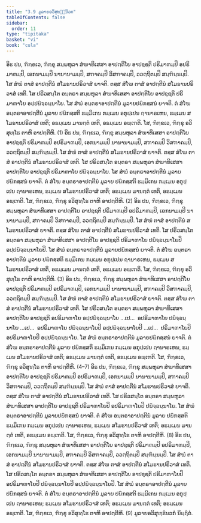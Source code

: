 ```yaml
---
title: "3.9 ມູລາຍອວິສຸທ຺ຘິນວກ"
tableOfContents: false
sidebar:
  order: 11
type: "tipitaka"
basket: "vi"
book: "cula"
---
```



<DynamicBreadcrumb />

<Division number="182" book="cula">

<Paragraph number="757" book="cula">
ອິຘ ປນ, ຠິກ຺ຂເວ, ຠິກ຺ຂຸ ສມ຺ພຫຸລາ ສໍຆາທິເສສາ ອາປຕ຺ຕິໂຍ ອາປຊ຺ຊຕິ ປຣິມາຓມ຺ປິ ອປຣິມາຓມ຺ປິ, ເອກນາມມ຺ປິ ນານານາມມ຺ປິ, ສຠາຄມ຺ປິ ວິສຠາຄມ຺ປິ, ວວຕ຺ຖິຕມ຺ປິ ສມ຺ຠິນ຺ນມ຺ປິ. ໂສ ສໍຆໍ ຕາສໍ ອາປຕ຺ຕີນໍ ສໂມຘານປຣິວາສໍ ຍາຈຕິ. ຕສ຺ສ ສໍໂຆ ຕາສໍ ອາປຕ຺ຕີນໍ ສໂມຘານປຣິວາສໍ ເທຕິ. ໂສ ປຣິວສນ຺ໂຕ ອນ຺ຕຣາ ສມ຺ພຫຸລາ ສໍຆາທິເສສາ ອາປຕ຺ຕິໂຍ ອາປຊ຺ຊຕິ ປຣິມາຓາໂຍ ອປ຺ປຏິຈ຺ຉນ຺ນາໂຍ. ໂສ ສໍຆໍ ອນ຺ຕຣາອາປຕ຺ຕີນໍ ມູລາຍປຏິກສ຺ສນໍ ຍາຈຕິ. ຕໍ ສໍໂຆ ອນ຺ຕຣາອາປຕ຺ຕີນໍ ມູລາຍ ປຏິກສ຺ສຕິ ຘມ຺ມິເກນ ກມ຺ເມນ ອກຸປ຺ເປນ ຐານາຣເຫນ, ຘມ຺ເມນ ສໂມຘານປຣິວາສໍ ເທຕິ; ອຘມ຺ເມນ ມານຕ຺ຕໍ ເທຕິ, ອຘມ຺ເມນ ອພ຺ເຠຕິ. ໂສ, ຠິກ຺ຂເວ, ຠິກ຺ຂຸ ອວິສຸທ຺ໂຘ ຕາຫິ ອາປຕ຺ຕີຫິ. (1)
</Paragraph>

<Paragraph number="758" book="cula">
ອິຘ ປນ, ຠິກ຺ຂເວ, ຠິກ຺ຂຸ ສມ຺ພຫຸລາ ສໍຆາທິເສສາ ອາປຕ຺ຕິໂຍ ອາປຊ຺ຊຕິ ປຣິມາຓມ຺ປິ ອປຣິມາຓມ຺ປິ, ເອກນາມມ຺ປິ ນານານາມມ຺ປິ, ສຠາຄມ຺ປິ ວິສຠາຄມ຺ປິ, ວວຕ຺ຖິຕມ຺ປິ ສມ຺ຠິນ຺ນມ຺ປິ. ໂສ ສໍຆໍ ຕາສໍ ອາປຕ຺ຕີນໍ ສໂມຘານປຣິວາສໍ ຍາຈຕິ. ຕສ຺ສ ສໍໂຆ ຕາສໍ ອາປຕ຺ຕີນໍ ສໂມຘານປຣິວາສໍ ເທຕິ. ໂສ ປຣິວສນ຺ໂຕ ອນ຺ຕຣາ ສມ຺ພຫຸລາ ສໍຆາທິເສສາ ອາປຕ຺ຕິໂຍ ອາປຊ຺ຊຕິ ປຣິມາຓາໂຍ ປຏິຈ຺ຉນ຺ນາໂຍ. ໂສ ສໍຆໍ ອນ຺ຕຣາອາປຕ຺ຕີນໍ ມູລາຍປຏິກສ຺ສນໍ ຍາຈຕິ. ຕໍ ສໍໂຆ ອນ຺ຕຣາອາປຕ຺ຕີນໍ ມູລາຍ ປຏິກສ຺ສຕິ ຘມ຺ມິເກນ ກມ຺ເມນ ອກຸປ຺ເປນ ຐານາຣເຫນ, ຘມ຺ເມນ ສໂມຘານປຣິວາສໍ ເທຕິ; ອຘມ຺ເມນ ມານຕ຺ຕໍ ເທຕິ, ອຘມ຺ເມນ ອພ຺ເຠຕິ. ໂສ, ຠິກ຺ຂເວ, ຠິກ຺ຂຸ ອວິສຸທ຺ໂຘ ຕາຫິ ອາປຕ຺ຕີຫິ. (2)
</Paragraph>

<Paragraph number="759" book="cula">
ອິຘ ປນ, ຠິກ຺ຂເວ, ຠິກ຺ຂຸ ສມ຺ພຫຸລາ ສໍຆາທິເສສາ ອາປຕ຺ຕິໂຍ ອາປຊ຺ຊຕິ ປຣິມາຓມ຺ປິ ອປຣິມາຓມ຺ປິ, ເອກນາມມ຺ປິ ນານານາມມ຺ປິ, ສຠາຄມ຺ປິ ວິສຠາຄມ຺ປິ, ວວຕ຺ຖິຕມ຺ປິ ສມ຺ຠິນ຺ນມ຺ປິ. ໂສ ສໍຆໍ ຕາສໍ ອາປຕ຺ຕີນໍ ສໂມຘານປຣິວາສໍ ຍາຈຕິ. ຕສ຺ສ ສໍໂຆ ຕາສໍ ອາປຕ຺ຕີນໍ ສໂມຘານປຣິວາສໍ ເທຕິ. ໂສ ປຣິວສນ຺ໂຕ ອນ຺ຕຣາ ສມ຺ພຫຸລາ ສໍຆາທິເສສາ ອາປຕ຺ຕິໂຍ ອາປຊ຺ຊຕິ ປຣິມາຓາໂຍ ປຏິຈ຺ຉນ຺ນາໂຍປິ ອປ຺ປຏິຈ຺ຉນ຺ນາໂຍປິ. ໂສ ສໍຆໍ ອນ຺ຕຣາອາປຕ຺ຕີນໍ ມູລາຍປຏິກສ຺ສນໍ ຍາຈຕິ. ຕໍ ສໍໂຆ ອນ຺ຕຣາອາປຕ຺ຕີນໍ ມູລາຍ ປຏິກສ຺ສຕິ ຘມ຺ມິເກນ ກມ຺ເມນ ອກຸປ຺ເປນ ຐານາຣເຫນ, ຘມ຺ເມນ ສໂມຘານປຣິວາສໍ ເທຕິ, ອຘມ຺ເມນ ມານຕ຺ຕໍ ເທຕິ, ອຘມ຺ເມນ ອພ຺ເຠຕິ. ໂສ, ຠິກ຺ຂເວ, ຠິກ຺ຂຸ ອວິສຸທ຺ໂຘ ຕາຫິ ອາປຕ຺ຕີຫິ. (3)
</Paragraph>

<Paragraph number="760" book="cula">
ອິຘ ປນ, ຠິກ຺ຂເວ, ຠິກ຺ຂຸ ສມ຺ພຫຸລາ ສໍຆາທິເສສາ ອາປຕ຺ຕິໂຍ ອາປຊ຺ຊຕິ ປຣິມາຓມ຺ປິ ອປຣິມາຓມ຺ປິ, ເອກນາມມ຺ປິ ນານານາມມ຺ປິ, ສຠາຄມ຺ປິ ວິສຠາຄມ຺ປິ, ວວຕ຺ຖິຕມ຺ປິ ສມ຺ຠິນ຺ນມ຺ປິ. ໂສ ສໍຆໍ ຕາສໍ ອາປຕ຺ຕີນໍ ສໂມຘານປຣິວາສໍ ຍາຈຕິ. ຕສ຺ສ ສໍໂຆ ຕາສໍ ອາປຕ຺ຕີນໍ ສໂມຘານປຣິວາສໍ ເທຕິ. ໂສ ປຣິວສນ຺ໂຕ ອນ຺ຕຣາ ສມ຺ພຫຸລາ ສໍຆາທິເສສາ ອາປຕ຺ຕິໂຍ ອາປຊ຺ຊຕິ ອປຣິມາຓາໂຍ ອປ຺ປຏິຈ຺ຉນ຺ນາໂຍ …ເປ…  ອປຣິມາຓາໂຍ ປຏິຈ຺ຉນ຺ນາໂຍ …ເປ…  ອປຣິມາຓາໂຍ ປຏິຈ຺ຉນ຺ນາໂຍປິ ອປ຺ປຏິຈ຺ຉນ຺ນາໂຍປິ …ເປ…  ປຣິມາຓາໂຍປິ ອປຣິມາຓາໂຍປິ ອປ຺ປຏິຈ຺ຉນ຺ນາໂຍ. ໂສ ສໍຆໍ ອນ຺ຕຣາອາປຕ຺ຕີນໍ ມູລາຍປຏິກສ຺ສນໍ ຍາຈຕິ. ຕໍ ສໍໂຆ ອນ຺ຕຣາອາປຕ຺ຕີນໍ ມູລາຍ ປຏິກສ຺ສຕິ ຘມ຺ມິເກນ ກມ຺ເມນ ອກຸປ຺ເປນ ຐານາຣເຫນ, ຘມ຺ເມນ ສໂມຘານປຣິວາສໍ ເທຕິ; ອຘມ຺ເມນ ມານຕ຺ຕໍ ເທຕິ, ອຘມ຺ເມນ ອພ຺ເຠຕິ. ໂສ, ຠິກ຺ຂເວ, ຠິກ຺ຂຸ ອວິສຸທ຺ໂຘ ຕາຫິ ອາປຕ຺ຕີຫິ. (4–7)
</Paragraph>

<Paragraph number="761" book="cula">
ອິຘ ປນ, ຠິກ຺ຂເວ, ຠິກ຺ຂຸ ສມ຺ພຫຸລາ ສໍຆາທິເສສາ ອາປຕ຺ຕິໂຍ ອາປຊ຺ຊຕິ ປຣິມາຓມ຺ປິ ອປຣິມາຓມ຺ປິ, ເອກນາມມ຺ປິ ນານານາມມ຺ປິ, ສຠາຄມ຺ປິ ວິສຠາຄມ຺ປິ, ວວຕ຺ຖິຕມ຺ປິ ສມ຺ຠິນ຺ນມ຺ປິ. ໂສ ສໍຆໍ ຕາສໍ ອາປຕ຺ຕີນໍ ສໂມຘານປຣິວາສໍ ຍາຈຕິ. ຕສ຺ສ ສໍໂຆ ຕາສໍ ອາປຕ຺ຕີນໍ ສໂມຘານປຣິວາສໍ ເທຕິ. ໂສ ປຣິວສນ຺ໂຕ ອນ຺ຕຣາ ສມ຺ພຫຸລາ ສໍຆາທິເສສາ ອາປຕ຺ຕິໂຍ ອາປຊ຺ຊຕິ ປຣິມາຓາໂຍປິ ອປຣິມາຓາໂຍປິ ປຏິຈ຺ຉນ຺ນາໂຍ. ໂສ ສໍຆໍ ອນ຺ຕຣາອາປຕ຺ຕີນໍ ມູລາຍປຏິກສ຺ສນໍ ຍາຈຕິ. ຕໍ ສໍໂຆ ອນ຺ຕຣາອາປຕ຺ຕີນໍ ມູລາຍ ປຏິກສ຺ສຕິ ຘມ຺ມິເກນ ກມ຺ເມນ ອກຸປ຺ເປນ ຐານາຣເຫນ, ຘມ຺ເມນ ສໂມຘານປຣິວາສໍ ເທຕິ; ອຘມ຺ເມນ ມານຕ຺ຕໍ ເທຕິ, ອຘມ຺ເມນ ອພ຺ເຠຕິ. ໂສ, ຠິກ຺ຂເວ, ຠິກ຺ຂຸ ອວິສຸທ຺ໂຘ ຕາຫິ ອາປຕ຺ຕີຫິ. (8)
</Paragraph>

<Paragraph number="762" book="cula">
ອິຘ ປນ, ຠິກ຺ຂເວ, ຠິກ຺ຂຸ ສມ຺ພຫຸລາ ສໍຆາທິເສສາ ອາປຕ຺ຕິໂຍ ອາປຊ຺ຊຕິ ປຣິມາຓມ຺ປິ ອປຣິມາຓມ຺ປິ, ເອກນາມມ຺ປິ ນານານາມມ຺ປິ, ສຠາຄມ຺ປິ ວິສຠາຄມ຺ປິ, ວວຕ຺ຖິຕມ຺ປິ ສມ຺ຠິນ຺ນມ຺ປິ. ໂສ ສໍຆໍ ຕາສໍ ອາປຕ຺ຕີນໍ ສໂມຘານປຣິວາສໍ ຍາຈຕິ. ຕສ຺ສ ສໍໂຆ ຕາສໍ ອາປຕ຺ຕີນໍ ສໂມຘານປຣິວາສໍ ເທຕິ. ໂສ ປຣິວສນ຺ໂຕ ອນ຺ຕຣາ ສມ຺ພຫຸລາ ສໍຆາທິເສສາ ອາປຕ຺ຕິໂຍ ອາປຊ຺ຊຕິ ປຣິມາຓາໂຍປິ ອປຣິມາຓາໂຍປິ ປຏິຈ຺ຉນ຺ນາໂຍປິ ອປ຺ປຏິຈ຺ຉນ຺ນາໂຍປິ. ໂສ ສໍຆໍ ອນ຺ຕຣາອາປຕ຺ຕີນໍ ມູລາຍປຏິກສ຺ສນໍ ຍາຈຕິ. ຕໍ ສໍໂຆ ອນ຺ຕຣາອາປຕ຺ຕີນໍ ມູລາຍ ປຏິກສ຺ສຕິ ຘມ຺ມິເກນ ກມ຺ເມນ ອກຸປ຺ເປນ ຐານາຣເຫນ; ຘມ຺ເມນ ສໂມຘານປຣິວາສໍ ເທຕິ; ອຘມ຺ເມນ ມານຕ຺ຕໍ ເທຕິ; ອຘມ຺ເມນ ອພ຺ເຠຕິ. ໂສ, ຠິກ຺ຂເວ, ຠິກ຺ຂຸ ອວິສຸທ຺ໂຘ ຕາຫິ ອາປຕ຺ຕີຫິ. (9)

</Paragraph>
</Division>

<Paragraph number="763" type="center" book="cula">
ມູລາຍອວິສຸທ຺ຘິນວກໍ ນິຏ຺ຐິຕໍ.
</Paragraph>